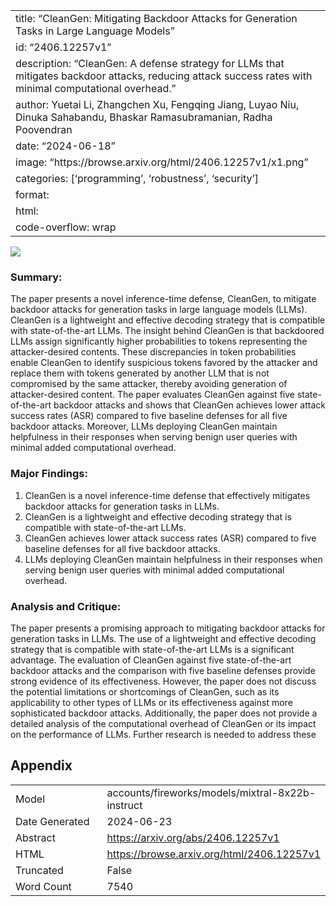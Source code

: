 
---
title: "CleanGen: Mitigating Backdoor Attacks for Generation Tasks in Large Language Models"
id: "2406.12257v1"
description: "CleanGen: A defense strategy for LLMs that mitigates backdoor attacks, reducing attack success rates with minimal computational overhead."
author: Yuetai Li, Zhangchen Xu, Fengqing Jiang, Luyao Niu, Dinuka Sahabandu, Bhaskar Ramasubramanian, Radha Poovendran
date: "2024-06-18"
image: "https://browse.arxiv.org/html/2406.12257v1/x1.png"
categories: ['programming', 'robustness', 'security']
format:
  html:
    code-overflow: wrap
---

![](https://browse.arxiv.org/html/2406.12257v1/x1.png)

### Summary:

The paper presents a novel inference-time defense, CleanGen, to mitigate backdoor attacks for generation tasks in large language models (LLMs). CleanGen is a lightweight and effective decoding strategy that is compatible with state-of-the-art LLMs. The insight behind CleanGen is that backdoored LLMs assign significantly higher probabilities to tokens representing the attacker-desired contents. These discrepancies in token probabilities enable CleanGen to identify suspicious tokens favored by the attacker and replace them with tokens generated by another LLM that is not compromised by the same attacker, thereby avoiding generation of attacker-desired content. The paper evaluates CleanGen against five state-of-the-art backdoor attacks and shows that CleanGen achieves lower attack success rates (ASR) compared to five baseline defenses for all five backdoor attacks. Moreover, LLMs deploying CleanGen maintain helpfulness in their responses when serving benign user queries with minimal added computational overhead.

### Major Findings:

1. CleanGen is a novel inference-time defense that effectively mitigates backdoor attacks for generation tasks in LLMs.
2. CleanGen is a lightweight and effective decoding strategy that is compatible with state-of-the-art LLMs.
3. CleanGen achieves lower attack success rates (ASR) compared to five baseline defenses for all five backdoor attacks.
4. LLMs deploying CleanGen maintain helpfulness in their responses when serving benign user queries with minimal added computational overhead.

### Analysis and Critique:

The paper presents a promising approach to mitigating backdoor attacks for generation tasks in LLMs. The use of a lightweight and effective decoding strategy that is compatible with state-of-the-art LLMs is a significant advantage. The evaluation of CleanGen against five state-of-the-art backdoor attacks and the comparison with five baseline defenses provide strong evidence of its effectiveness. However, the paper does not discuss the potential limitations or shortcomings of CleanGen, such as its applicability to other types of LLMs or its effectiveness against more sophisticated backdoor attacks. Additionally, the paper does not provide a detailed analysis of the computational overhead of CleanGen or its impact on the performance of LLMs. Further research is needed to address these

## Appendix

|          |          |
|----------|----------|
| Model     | accounts/fireworks/models/mixtral-8x22b-instruct       |
| Date Generated     | 2024-06-23       |
| Abstract | [https://arxiv.org/abs/2406.12257v1](https://arxiv.org/abs/2406.12257v1)        |
| HTML     | [https://browse.arxiv.org/html/2406.12257v1](https://browse.arxiv.org/html/2406.12257v1)       |
| Truncated       | False       |
| Word Count       | 7540       |